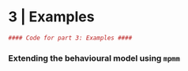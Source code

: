 # 3 | Examples

```r
#### Code for part 3: Examples ####
```


### Extending the behavioural model using `mpmm`
